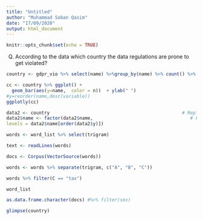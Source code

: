 ```yaml
---
title: "Untitled"
author: "Muhammad Soban Qasim"
date: "17/09/2020"
output: html_document
---
```


```r
knitr::opts_chunk$set(echo = TRUE)
```

Q) According to the data which country the data regulations are prone to get violated?

```r
country <- gdpr_vio %>% select(name) %>%group_by(name) %>% count() %>% arrange(n)#%>% filter(n > 1)
```

```r
cc <- country %>% ggplot() +  
  geom_bar(aes(y=name,  color = n))  + ylab(" ")
#y=reorder(name,desc(variable))
ggplotly(cc)
```


```r
data2 <- country                                                 # Replicate original data
data2$name <- factor(data2$name,                                    # Factor levels in increasing order
levels = data2$name[order(data2$y)])
```

```r
words <- word_list %>% select(trigram)

text <- readLines(words)

docs <- Corpus(VectorSource(words))
```

```r
words <- words %>% separate(trigram, c("A", "B", "C"))
```

```r
words %>% filter(C == "tax")
```


```r
word_list 
```

```r
as.data.frame.character(docs) #%>% filter(sex)
```


```r
glimpse(country)
```

